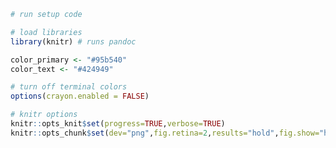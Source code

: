 
```r
# run setup code

# load libraries
library(knitr) # runs pandoc

color_primary <- "#95b540"
color_text <- "#424949"

# turn off terminal colors
options(crayon.enabled = FALSE)

# knitr options
knitr::opts_knit$set(progress=TRUE,verbose=TRUE)
knitr::opts_chunk$set(dev="png",fig.retina=2,results="hold",fig.show="hold",fig.align="left",echo=TRUE,warning=FALSE,message=FALSE)
```
